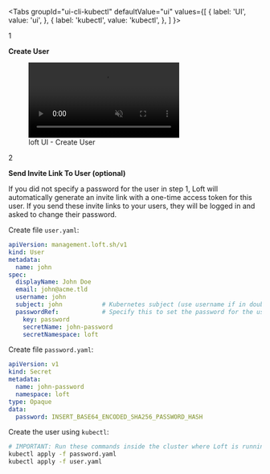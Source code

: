 
<Tabs
  groupId="ui-cli-kubectl"
  defaultValue="ui"
  values={[
    { label: 'UI', value: 'ui', },
    { label: 'kubectl', value: 'kubectl', },
  ]
}>
<TabItem value="ui">

<Step>1</Step>

**Create User**

<figure class="frame">
  <video controls loop autoplay="true" muted>
    <source src="/docs/media/ui/auth/create-user.mp4" type="video/mp4" />
  </video>
  <figcaption>loft UI - Create User</figcaption>
</figure>


<Step>2</Step>

**Send Invite Link To User (optional)**

If you did not specify a password for the user in step 1, Loft will automatically generate an invite link with a one-time access token for this user. If you send these invite links to your users, they will be logged in and asked to change their password.

</TabItem>
<TabItem value="kubectl">

Create file `user.yaml`:
```yaml
apiVersion: management.loft.sh/v1
kind: User
metadata:
  name: john
spec:
  displayName: John Doe
  email: john@acme.tld
  username: john
  subject: john           # Kubernetes subject (use username if in doubt)
  passwordRef:            # Specify this to set the password for the user
    key: password
    secretName: john-password
    secretNamespace: loft
```

Create file `password.yaml`:
```yaml
apiVersion: v1
kind: Secret
metadata:
  name: john-password
  namespace: loft
type: Opaque
data:
  password: INSERT_BASE64_ENCODED_SHA256_PASSWORD_HASH
```

Create the user using `kubectl`:
```bash
# IMPORTANT: Run these commands inside the cluster where Loft is running
kubectl apply -f password.yaml
kubectl apply -f user.yaml
```

</TabItem>
</Tabs>
